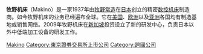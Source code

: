 '''牧野机床'''（Makino）是一家1937年由[[牧野常造|牧野常造]]在[[日本|日本]]创立的精密[[数控机床|数控机床]]制造商。如今牧野机床的业务已经遍布全球。它在[[美国|美国]]、[[欧洲|欧洲]]以及[[亚洲|亚洲]]各国均有制造基地或销售网络。2009年牧野机床在[[新加坡|新加坡]]投资设立了新的研发中心，负责日本以外中低端加工设备的研发工作。

{{公司小作品}}

[[Category:日本制造公司|Makino]]
[[Category:東京證券交易所上市公司|Category:東京證券交易所上市公司]]
[[Category:跨國公司|Category:跨國公司]]